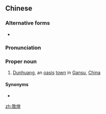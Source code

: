==Chinese==
{{zh-forms}}
{{wikipedia|Dunhuang}}

===Alternative forms===
* {{zh-l|燉煌}}

===Pronunciation===
{{zh-pron
|m=Dūnhuáng
|cat=pn
}}

===Proper noun===
{{zh-proper noun}}

# [[Dunhuang]], an [[oasis]] [[town]] in [[Gansu]], [[China]]

====Synonyms====
* {{zh-l|沙州|tr=shāzhōu}}

{{zh-cat|Towns}}

[[zh:敦煌]]